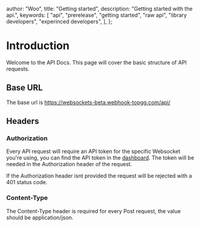   author: "Woo",
  title: "Getting started",
  description:
    "Getting started with the api.",
  keywords: [
    "api",
    "prerelease",
    "getting started",
    "raw api",
    "library developers",
    "experinced developers",
  ],
};

# Introduction

Welcome to the API Docs. This page will cover the basic structure of API requests.

## Base URL
The base url is <Highlight>https://websockets-beta.webhook-topgg.com/api/</Highlight>

## Headers

### Authorization

Every API request will require an API token for the specific Websocket you're using, you can find the API token in the [dashboard](https://websockets-beta.webhook-topgg.com/dashboard). 
The token will be needed in the <Highlight>Authorization</Highlight> header of the request.

If the Authorization header isnt provided the request will be rejected with a 401 status code.

### Content-Type

The Content-Type header is required for every <Highlight>Post</Highlight> request, the value should be <Highlight>application/json</Highlight>.
